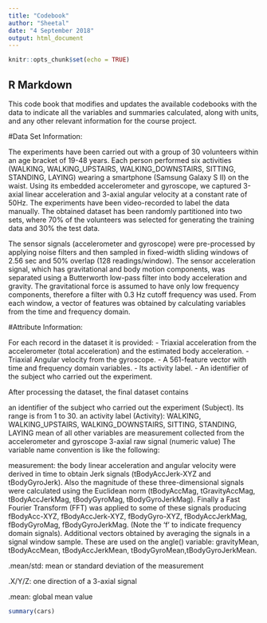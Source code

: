 ---
title: "Codebook"
author: "Sheetal"
date: "4 September 2018"
output: html_document
---

```{r setup, include=FALSE}
knitr::opts_chunk$set(echo = TRUE)
```

## R Markdown

This code book that modifies and updates the available codebooks with the data to indicate all the variables and summaries calculated, along with units, and any other relevant information for the course project.

#Data Set Information:

The experiments have been carried out with a group of 30 volunteers within an age bracket of 19-48 years. Each person performed six activities (WALKING, WALKING_UPSTAIRS, WALKING_DOWNSTAIRS, SITTING, STANDING, LAYING) wearing a smartphone (Samsung Galaxy S II) on the waist. Using its embedded accelerometer and gyroscope, we captured 3-axial linear acceleration and 3-axial angular velocity at a constant rate of 50Hz. The experiments have been video-recorded to label the data manually. The obtained dataset has been randomly partitioned into two sets, where 70% of the volunteers was selected for generating the training data and 30% the test data. 

The sensor signals (accelerometer and gyroscope) were pre-processed by applying noise filters and then sampled in fixed-width sliding windows of 2.56 sec and 50% overlap (128 readings/window). The sensor acceleration signal, which has gravitational and body motion components, was separated using a Butterworth low-pass filter into body acceleration and gravity. The gravitational force is assumed to have only low frequency components, therefore a filter with 0.3 Hz cutoff frequency was used. From each window, a vector of features was obtained by calculating variables from the time and frequency domain.

#Attribute Information:

For each record in the dataset it is provided: 
- Triaxial acceleration from the accelerometer (total acceleration) and the estimated body acceleration. 
- Triaxial Angular velocity from the gyroscope. 
- A 561-feature vector with time and frequency domain variables. 
- Its activity label. 
- An identifier of the subject who carried out the experiment.

After processing the dataset, the final dataset contains


an identifier of the subject who carried out the experiment (Subject). Its range is from 1 to 30.
an activity label (Activity): WALKING, WALKING_UPSTAIRS, WALKING_DOWNSTAIRS, SITTING, STANDING, LAYING
mean of all other variables are measurement collected from the accelerometer and gyroscope 3-axial raw signal (numeric value)
The variable name convention is like the following:

measurement: the body linear acceleration and angular velocity were derived in time to obtain Jerk signals (tBodyAccJerk-XYZ and tBodyGyroJerk). Also the magnitude of these three-dimensional signals were calculated using the Euclidean norm (tBodyAccMag, tGravityAccMag, tBodyAccJerkMag, tBodyGyroMag, tBodyGyroJerkMag). Finally a Fast Fourier Transform (FFT) was applied to some of these signals producing fBodyAcc-XYZ, fBodyAccJerk-XYZ, fBodyGyro-XYZ, fBodyAccJerkMag, fBodyGyroMag, fBodyGyroJerkMag. (Note the 'f' to indicate frequency domain signals). Additional vectors obtained by averaging the signals in a signal window sample. These are used on the angle() variable: gravityMean, tBodyAccMean, tBodyAccJerkMean, tBodyGyroMean,tBodyGyroJerkMean.

.mean/std: mean or standard deviation of the measurement

.X/Y/Z: one direction of a 3-axial signal

.mean: global mean value







```{r cars}
summary(cars)
```
